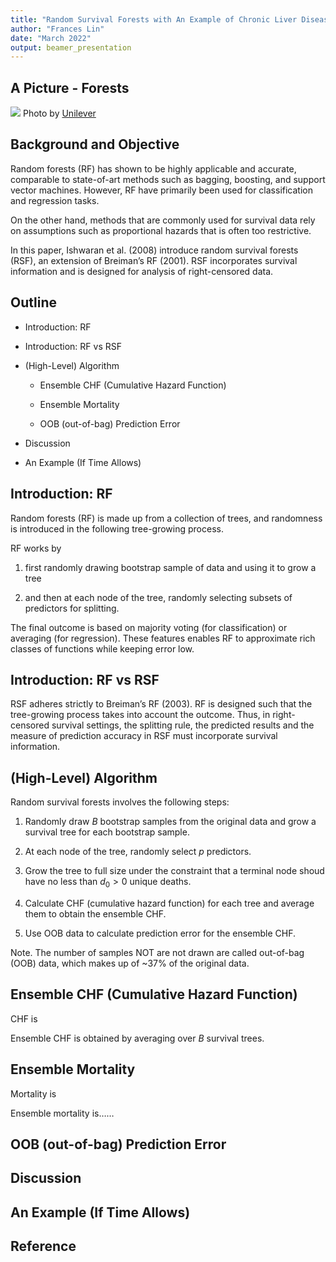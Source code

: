 ```yaml
---
title: "Random Survival Forests with An Example of Chronic Liver Disease"
author: "Frances Lin"
date: "March 2022"
output: beamer_presentation
---
```


## A Picture - Forests 

![](../analysis/forests.jpg) Photo by [Unilever](https://www.unilever.com/news/news-search/2021/how-we-are-protecting-forests-and-those-who-depend-on-them/)

## Background and Objective

Random forests (RF) has shown to be highly applicable and accurate, comparable to state-of-art methods such as bagging, boosting, and support vector machines. However, RF have primarily been used for classification and regression tasks. 

On the other hand, methods that are commonly used for survival data rely on assumptions such as proportional hazards that is often too restrictive.

In this paper, Ishwaran et al. (2008) introduce random survival forests (RSF), an extension of Breiman's RF (2001). RSF incorporates survival information and is designed for analysis of right-censored data. 

## Outline

* Introduction: RF 

* Introduction: RF vs RSF

* (High-Level) Algorithm

  + Ensemble CHF (Cumulative Hazard Function)

  + Ensemble Mortality

  + OOB (out-of-bag) Prediction Error

* Discussion 

* An Example (If Time Allows)




## Introduction: RF 

Random forests (RF) is made up from a collection of trees, and randomness is introduced in the following tree-growing process. 

RF works by 

1. first randomly drawing bootstrap sample of data and using it to grow a tree 

2. and then at each node of the tree, randomly selecting subsets of predictors for splitting. 

The final outcome is based on majority voting (for classification) or averaging (for regression). These features enables RF to approximate rich classes of functions while keeping error low. 




## Introduction: RF vs RSF 

RSF adheres strictly to Breiman's RF (2003). RF is designed such that the tree-growing process takes into account the outcome. Thus, in right-censored survival settings, the splitting rule, the predicted results and the measure of prediction accuracy in RSF must incorporate survival information. 




## (High-Level) Algorithm

Random survival forests involves the following steps: 

1. Randomly draw $B$ bootstrap samples from the original data and grow a survival tree for each bootstrap sample. 

2. At each node of the tree, randomly select $p$ predictors. 

3. Grow the tree to full size under the constraint that a terminal node shoud have no less than $d_0 > 0$ unique deaths. 

4. Calculate CHF (cumulative hazard function) for each tree and average them to obtain the ensemble CHF.

5. Use OOB data to calculate prediction error for the ensemble CHF. 

Note. The number of samples NOT are not drawn are called out-of-bag (OOB) data, which makes up of ~$37$% of the original data. 




## Ensemble CHF (Cumulative Hazard Function)

CHF is 

Ensemble CHF is obtained by averaging over $B$ survival trees. 




## Ensemble Mortality 

Mortality is 

Ensemble mortality is...... 




## OOB (out-of-bag) Prediction Error


## Discussion 

## An Example (If Time Allows)

## Reference



